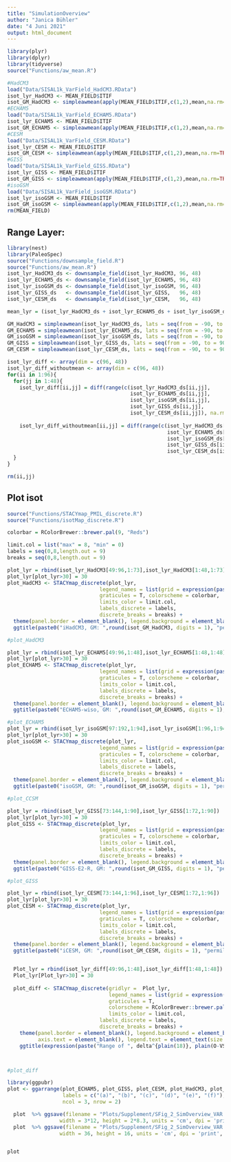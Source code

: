 ```yaml
---
title: "SimulationOverview"
author: "Janica Bühler"
date: "4 Juni 2021"
output: html_document
---
```


```r
library(plyr)
library(dplyr)
library(tidyverse)
source("Functions/aw_mean.R")
```


```r
#HadCM3
load("Data/SISAL1k_VarField_HadCM3.RData")
isot_lyr_HadCM3 <- MEAN_FIELD$ITIF
isot_GM_HadCM3 <- simpleawmean(apply(MEAN_FIELD$ITIF,c(1,2),mean,na.rm=TRUE))
#ECHAM5
load("Data/SISAL1k_VarField_ECHAM5.RData")
isot_lyr_ECHAM5 <- MEAN_FIELD$ITIF
isot_GM_ECHAM5 <- simpleawmean(apply(MEAN_FIELD$ITIF,c(1,2),mean,na.rm=TRUE), lats = seq(from = -90,to = 90,length.out = 48))
#CESM
load("Data/SISAL1k_VarField_CESM.RData")
isot_lyr_CESM <- MEAN_FIELD$ITIF
isot_GM_CESM <- simpleawmean(apply(MEAN_FIELD$ITIF,c(1,2),mean,na.rm=TRUE), lats = seq(from = -90,to = 90,length.out = 96))
#GISS
load("Data/SISAL1k_VarField_GISS.RData")
isot_lyr_GISS <- MEAN_FIELD$ITIF
isot_GM_GISS <- simpleawmean(apply(MEAN_FIELD$ITIF,c(1,2),mean,na.rm=TRUE), lats = seq(from = -90,to = 90,length.out = 90))
#isoGSM
load("Data/SISAL1k_VarField_isoGSM.RData")
isot_lyr_isoGSM <- MEAN_FIELD$ITIF
isot_GM_isoGSM <- simpleawmean(apply(MEAN_FIELD$ITIF,c(1,2),mean,na.rm=TRUE), lats = seq(from = -90,to = 90,length.out = 94))
rm(MEAN_FIELD)
```

## Range Layer:
```r
library(nest)
library(PaleoSpec)
source("Functions/downsample_field.R")
source("Functions/aw_mean.R")
isot_lyr_HadCM3_ds <- downsample_field(isot_lyr_HadCM3, 96, 48)
isot_lyr_ECHAM5_ds <- downsample_field(isot_lyr_ECHAM5, 96, 48)
isot_lyr_isoGSM_ds <- downsample_field(isot_lyr_isoGSM, 96, 48)
isot_lyr_GISS_ds   <- downsample_field(isot_lyr_GISS,   96, 48)
isot_lyr_CESM_ds   <- downsample_field(isot_lyr_CESM,   96, 48)

mean_lyr = (isot_lyr_HadCM3_ds + isot_lyr_ECHAM5_ds + isot_lyr_isoGSM_ds + isot_lyr_GISS_ds + isot_lyr_CESM_ds)/5

GM_HadCM3 = simpleawmean(isot_lyr_HadCM3_ds, lats = seq(from = -90, to = 90, length.out = 48))
GM_ECHAM5 = simpleawmean(isot_lyr_ECHAM5_ds, lats = seq(from = -90, to = 90, length.out = 48))
GM_isoGSM = simpleawmean(isot_lyr_isoGSM_ds, lats = seq(from = -90, to = 90, length.out = 48))
GM_GISS = simpleawmean(isot_lyr_GISS_ds, lats = seq(from = -90, to = 90, length.out = 48))
GM_CESM = simpleawmean(isot_lyr_CESM_ds, lats = seq(from = -90, to = 90, length.out = 48))

isot_lyr_diff <- array(dim = c(96, 48))
isot_lyr_diff_withoutmean <- array(dim = c(96, 48))
for(ii in 1:96){
  for(jj in 1:48){
    isot_lyr_diff[ii,jj] = diff(range(c(isot_lyr_HadCM3_ds[ii,jj], 
                                        isot_lyr_ECHAM5_ds[ii,jj], 
                                        isot_lyr_isoGSM_ds[ii,jj], 
                                        isot_lyr_GISS_ds[ii,jj], 
                                        isot_lyr_CESM_ds[ii,jj]), na.rm = T), na.rm = T)
    
    isot_lyr_diff_withoutmean[ii,jj] = diff(range(c(isot_lyr_HadCM3_ds[ii,jj]-GM_HadCM3, 
                                                    isot_lyr_ECHAM5_ds[ii,jj]-GM_ECHAM5, 
                                                    isot_lyr_isoGSM_ds[ii,jj]-GM_isoGSM, 
                                                    isot_lyr_GISS_ds[ii,jj]-GM_GISS, 
                                                    isot_lyr_CESM_ds[ii,jj]-GM_CESM), na.rm = T), na.rm = T)
  }
}

rm(ii,jj)
```


## Plot isot

```r
source("Functions/STACYmap_PMIL_discrete.R")
source("Functions/isotMap_discrete.R")

colorbar = RColorBrewer::brewer.pal(9, "Reds")

limit.col = list("max" = 8, "min" = 0)
labels = seq(0,8,length.out = 9)
breaks = seq(0,8,length.out = 9)

plot_lyr = rbind(isot_lyr_HadCM3[49:96,1:73],isot_lyr_HadCM3[1:48,1:73])
plot_lyr[plot_lyr>30] = 30
plot_HadCM3 <- STACYmap_discrete(plot_lyr,
                              legend_names = list(grid = expression(paste(delta^{plain(18)}, plain(O-VSMOW)," var"))),
                              graticules = T, colorscheme = colorbar, 
                              limits_color = limit.col,
                              labels_discrete = labels, 
                              discrete_breaks = breaks) +
  theme(panel.border = element_blank(), legend.background = element_blank(), axis.text = element_blank(), legend.text = element_text(size = 10),plot.title = element_text(hjust = 0.5)) +
  ggtitle(paste0("iHadCM3, GM: ",round(isot_GM_HadCM3, digits = 1), "permil^2"))

#plot_HadCM3

plot_lyr = rbind(isot_lyr_ECHAM5[49:96,1:48],isot_lyr_ECHAM5[1:48,1:48])
plot_lyr[plot_lyr>30] = 30
plot_ECHAM5 <- STACYmap_discrete(plot_lyr,
                              legend_names = list(grid = expression(paste(delta^{plain(18)}, plain(O-VSMOW)," var"))),
                              graticules = T, colorscheme = colorbar, 
                              limits_color = limit.col,
                              labels_discrete = labels, 
                              discrete_breaks = breaks) +
  theme(panel.border = element_blank(), legend.background = element_blank(), axis.text = element_blank(), legend.text = element_text(size = 10),plot.title = element_text(hjust = 0.5)) +
  ggtitle(paste0("ECHAM5-wiso, GM: ",round(isot_GM_ECHAM5, digits = 1), "permil^2"))

#plot_ECHAM5
plot_lyr = rbind(isot_lyr_isoGSM[97:192,1:94],isot_lyr_isoGSM[1:96,1:94])
plot_lyr[plot_lyr>30] = 30
plot_isoGSM <- STACYmap_discrete(plot_lyr,
                              legend_names = list(grid = expression(paste(delta^{plain(18)}, plain(O-VSMOW)," var"))),
                              graticules = T, colorscheme = colorbar, 
                              limits_color = limit.col,
                              labels_discrete = labels, 
                              discrete_breaks = breaks) +
  theme(panel.border = element_blank(), legend.background = element_blank(), axis.text = element_blank(), legend.text = element_text(size = 10),plot.title = element_text(hjust = 0.5)) +
  ggtitle(paste0("isoGSM, GM: ",round(isot_GM_isoGSM, digits = 1), "permil^2"))

#plot_CCSM

plot_lyr = rbind(isot_lyr_GISS[73:144,1:90],isot_lyr_GISS[1:72,1:90])
plot_lyr[plot_lyr>30] = 30
plot_GISS <- STACYmap_discrete(plot_lyr,
                              legend_names = list(grid = expression(paste(delta^{plain(18)}, plain(O-VSMOW)," var"))),
                              graticules = T, colorscheme = colorbar, 
                              limits_color = limit.col,
                              labels_discrete = labels, 
                              discrete_breaks = breaks) +
  theme(panel.border = element_blank(), legend.background = element_blank(), axis.text = element_blank(), legend.text = element_text(size = 10),plot.title = element_text(hjust = 0.5)) +
  ggtitle(paste0("GISS-E2-R, GM: ",round(isot_GM_GISS, digits = 1), "permil^2"))

#plot_GISS

plot_lyr = rbind(isot_lyr_CESM[73:144,1:96],isot_lyr_CESM[1:72,1:96])
plot_lyr[plot_lyr>30] = 30
plot_CESM <- STACYmap_discrete(plot_lyr,
                              legend_names = list(grid = expression(paste(delta^{plain(18)}, plain(O-VSMOW)," var"))),
                              graticules = T, colorscheme = colorbar, 
                              limits_color = limit.col,
                              labels_discrete = labels, 
                              discrete_breaks = breaks) +
  theme(panel.border = element_blank(), legend.background = element_blank(), axis.text = element_blank(), legend.text = element_text(size = 10),plot.title = element_text(hjust = 0.5)) +
  ggtitle(paste0("iCESM, GM: ",round(isot_GM_CESM, digits = 1), "permil^2"))


  Plot_lyr = rbind(isot_lyr_diff[49:96,1:48],isot_lyr_diff[1:48,1:48])
  Plot_lyr[Plot_lyr>30] = 30
  
  plot_diff <- STACYmap_discrete(gridlyr =  Plot_lyr, 
                                 legend_names = list(grid = expression(paste(delta^{plain(18)}, plain(O-VSMOW)," var"))),
                                 graticules = T,
                                 colorscheme = RColorBrewer::brewer.pal(9, 'Reds'), 
                                 limits_color = limit.col,
                              labels_discrete = labels, 
                              discrete_breaks = breaks) +
    theme(panel.border = element_blank(), legend.background = element_blank(), 
          axis.text = element_blank(), legend.text = element_text(size = 10),plot.title = element_text(hjust = 0.5)) +
    ggtitle(expression(paste("Range of ", delta^{plain(18)}, plain(O-VSMOW))))



#plot_diff

library(ggpubr)
plot <- ggarrange(plot_ECHAM5, plot_GISS, plot_CESM, plot_HadCM3, plot_isoGSM, plot_diff,
                  labels = c("(a)", "(b)", "(c)", "(d)", "(e)", "(f)"),
                  ncol = 3, nrow = 2)

  plot  %>% ggsave(filename = "Plots/Supplement/SFig_2_SimOverview_VAR.pdf", plot = .,
                 width = 3*12, height = 2*8.3, units = 'cm', dpi = 'print', device = "pdf")
  plot  %>% ggsave(filename = "Plots/Supplement/SFig_2_SimOverview_VAR.png", plot = ., 
                 width = 36, height = 16, units = 'cm', dpi = 'print', device = "png")


plot
```
